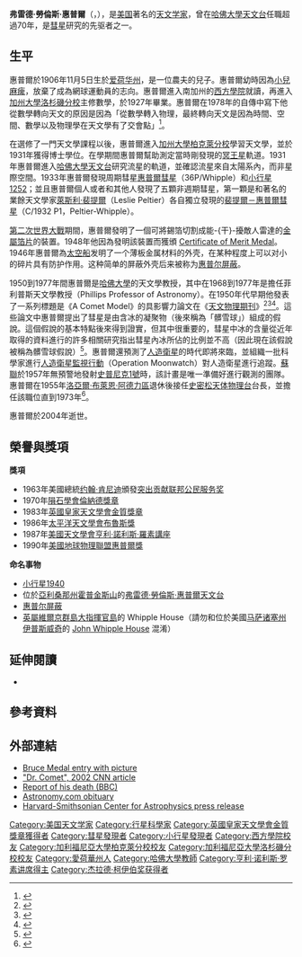 {{Infobox scientist
|name              = Fred Lawrence Whipple
|image             = Fred Whipple 1927.jpg
|image_size        = 200px
|caption           = 1927年的弗雷德·惠普尔
|birth_date        = {{birth date|df=no|1906|11|5}}
|birth_place       = {{USA}}[[爱荷华州|爱荷华州]]{{link-en|紅橡木 (愛荷華州)|Red Oak, Iowa|紅橡木}}
|death_date        = {{Death date and age|df=no|2004|8|30|1906|11|5}}
|death_place       = {{USA}}[[马萨诸塞州|马萨诸塞州]][[剑桥_(马萨诸塞州)|剑桥]]
|residence         =
|citizenship       = {{USA}}
|nationality       = {{USA}}
|ethnicity         =
|field             = [[天文學|天文學]]
|work_institutions = [[哈佛大學天文台|哈佛大學天文台]] 
|alma_mater        =[[西方學院|西方學院]]<BR>[[加州大學洛杉磯分校|加州大學洛杉磯分校]]<br>[[加州大學柏克萊分校|加州大學柏克萊分校]]
|doctoral_advisor  =
|doctoral_students =
|known_for         = [[彗星|彗星]]組成
|author_abbrev_bot =
|author_abbrev_zoo =
|influences        =
|influenced        =
|prizes            =
|religion          =
|footnotes         =
|signature         =
}}
'''弗雷德·勞倫斯·惠普爾'''（{{lang|en|'''Fred Lawrence Whipple'''}}，{{bd|1906年|11月5日|2004年|8月30日|catIdx=W}}），是[[美国|美国]]著名的[[天文学家|天文学家]]，曾在[[哈佛大學天文台|哈佛大學天文台]]任職超過70年，是[[彗星|彗星]]研究的先驱者之一。

== 生平 ==
惠普爾於1906年11月5日生於[[爱荷华州|爱荷华州]]{{link-en|紅橡木 (愛荷華州)|Red Oak, Iowa|紅橡木}}，是一位農夫的兒子。惠普爾幼時因為[[小兒麻痺|小兒麻痺]]，放棄了成為網球運動員的志向。惠普爾進入南加州的[[西方學院|西方學院]]就讀，再進入[[加州大學洛杉磯分校|加州大學洛杉磯分校]]主修數學，於1927年畢業。惠普爾在1978年的自傳中寫下他從數學轉向天文的原因是因為「從數學轉入物理，最終轉向天文是因為時間、空間、數學以及物理學在天文學有了交會點」<ref>{{cite journal |journal=[[地球与行星科学年评|Annual Review of Earth and Planetary Sciences]] |title=The Earth as part of the Universe |volume=6 |issue=1 |year=1978 |pages=1–9 |author=Whipple, Fred L. |doi=10.1146/annurev.ea.06.050178.000245|bibcode = 1978AREPS...6....1W }}</ref>。

在選修了一門天文學課程以後，惠普爾進入[[加州大學柏克萊分校|加州大學柏克萊分校]]學習天文學，並於1931年獲得博士學位。在學期間惠普爾幫助測定當時剛發現的[[冥王星|冥王星]]軌道。1931年惠普爾進入[[哈佛大學天文台|哈佛大學天文台]]研究流星的軌道，並確認流星來自太陽系內，而非星際空間。1933年惠普爾發現周期彗星[[惠普爾彗星|惠普爾彗星]]（36P/Whipple）和[[小行星1252|小行星1252]]；並且惠普爾個人或者和其他人發現了五顆非週期彗星，第一顆是和著名的業餘天文學家[[萊斯利·裴提爾|萊斯利·裴提爾]]（Leslie Peltier）各自獨立發現的[[裴提爾－惠普爾彗星|裴提爾－惠普爾彗星]]（C/1932 P1，Peltier-Whipple）。

[[第二次世界大戰|第二次世界大戰]]期間，惠普爾發明了一個可將錫箔切割成能-{干}-擾敵人雷達的[[干擾絲|金屬箔片]]的裝置。1948年他因為發明該裝置而獲頒 [[Certificate_of_Merit_Medal|Certificate of Merit Medal]]。1946年惠普爾為[[太空船|太空船]]发明了一个薄板金属材料的外壳，在某种程度上可以对小的碎片具有防护作用。这种简单的屏蔽外壳后来被称为[[惠普尔屏蔽|惠普尔屏蔽]]。 

1950到1977年間惠普爾是[[哈佛大學|哈佛大學]]的天文學教授，其中在1968到1977年是擔任菲利普斯天文學教授（Phillips Professor of Astronomy）。在1950年代早期他發表了一系列標題是《A Comet Model》的具影響力論文在《[[天文物理期刊|天文物理期刊]]》<ref>
{{cite journal
 | first = Fred L. | last = Whipple
 | year = 1950
 | title = A Comet Model. I. The acceleration of Comet Encke
 | url = https://archive.org/details/sim_astrophysical-journal_1950-03_111_2/page/375 | journal = [[Astrophysical_Journal|Astrophysical Journal]]
 | pages = 375–394 | volume = 111
 | doi = 10.1086/145272
 | bibcode=1950ApJ...111..375W
}}</ref><ref>
{{cite journal
 | first = Fred L. | last = Whipple
 | year = 1951
 | title = A Comet Model. II. Physical Relations for Comets and Meteors
 | url = https://archive.org/details/sim_astrophysical-journal_1951-05_113_3/page/464 | journal = [[Astrophysical_Journal|Astrophysical Journal]]
 | volume = 113 | pages = 464
 | doi = 10.1086/145416
 | bibcode=1951ApJ...113..464W
}}</ref><ref>
{{cite journal
 | first = Fred L. | last = Whipple
 | year = 1955
 | title = A Comet Model. III. The Zodiacal Light
 | url = https://archive.org/details/sim_astrophysical-journal_1955-05_121_3/page/750 | journal = [[Astrophysical_Journal|Astrophysical Journal]]
 | volume = 121 | pages = 750
 | doi = 10.1086/146040
 | bibcode=1955ApJ...121..750W
}}</ref>。這些論文中惠普爾提出了彗星是由含冰的凝聚物（後來稱為「髒雪球」）組成的假說。這個假說的基本特點後來得到證實，但其中很重要的，彗星中冰的含量從近年取得的資料進行的許多相關研究指出彗星內冰所佔的比例並不高（因此現在該假說被稱為髒雪球假說）<ref>
{{cite journal
 |author=Keller
 |year=2005
 |title=Deep Impact Observations by OSIRIS Onboard the Rosetta Spacecraft
 |journal=[[科学_(期刊)|Science]]
 |volume=310 |pages=281–3
 |doi=10.1126/science.1119020
 |pmid=16150976
 |issue=5746
 |bibcode = 2005Sci...310..281K
 |author2=Horst Uwe
 |display-authors=2
 |last3=Küppers
 |first3=M
 |last4=Gutierrez
 |first4=PJ
 |last5=Hviid
 |first5=SF
 |last6=Knollenberg
 |first6=J
 |last7=Lara
 |first7=LM
 |last8=Sierks
 |first8=H
 |last9=Barbieri
 |first9=C
}}</ref>。惠普爾還預測了[[人造衛星|人造衛星]]的時代即將來臨，並組織一批科學家進行[[人造衛星監視行動|人造衛星監視行動]]（Operation Moonwatch）對人造衛星進行追蹤。[[蘇聯|蘇聯]]於1957年無預警地發射[[史普尼克1號|史普尼克1號]]時，該計畫是唯一準備好進行觀測的團隊。惠普爾在1955年[[洛亞爾·布萊恩·阿德力區|洛亞爾·布萊恩·阿德力區]]退休後接任[[史密松天体物理台|史密松天体物理台]]台長，並擔任該職位直到1973年<ref name="harvard">{{cite web|url=http://www.cfa.harvard.edu/lib/information/directors.html|title=Directors of the SAO, HCO, and CfA|publisher=Harvard-Smithsonian Center for Astrophysics|accessdate=2011-06-16|deadurl=yes|archiveurl=https://web.archive.org/web/20120518014119/http://www.cfa.harvard.edu/lib/information/directors.html|archivedate=2012-05-18}}</ref>。

惠普爾於2004年逝世。

== 榮譽與獎項 ==
'''獎項'''
*1963年美國總統[[约翰·肯尼迪|约翰·肯尼迪]]頒發[[突出贡献联邦公民服务奖|突出贡献联邦公民服务奖]]
*1970年[[隕石學會|隕石學會]][[倫納德獎章|倫納德獎章]]
*1983年[[英國皇家天文學會|英國皇家天文學會]][[英國皇家天文學會金質獎章|金質獎章]]
*1986年[[太平洋天文學會|太平洋天文學會]][[布魯斯獎|布魯斯獎]]
*1987年[[美國天文學會|美國天文學會]][[亨利·諾利斯·羅素講座|亨利·諾利斯·羅素講座]]
*1990年[[美國地球物理聯盟|美國地球物理聯盟]][[惠普爾獎|惠普爾獎]]

'''命名事物'''
*[[小行星1940|小行星1940]]
*位於[[亞利桑那州|亞利桑那州]][[霍普金斯山_(亞利桑那州)|霍普金斯山]]的[[弗雷德·勞倫斯·惠普爾天文台|弗雷德·勞倫斯·惠普爾天文台]]
*[[惠普尔屏蔽|惠普尔屏蔽]]
*[[英屬維爾京群島|英屬維爾京群島]][[大指揮官島|大指揮官島]]的 Whipple House（請勿和位於美國[[马萨诸塞州|马萨诸塞州]][[伊普斯威奇_(麻薩諸塞州)|伊普斯威奇]]的 [[John_Whipple_House|John Whipple House]] 混淆）

== 延伸閱讀 ==
*{{cite journal
 |author=Brownlee, Don; Hodge, Paul
 |year=2005
 |title=Fred Lawrence Whipple
 |journal=[[Physics_Today|Physics Today]]
 |volume=58 |issue=3 |pages=86–87
 |doi=10.1063/1.1897572
|bibcode = 2005PhT....58c..86B }}

== 參考資料 ==
{{reflist}}

== 外部連結 ==
*[http://www.phys-astro.sonoma.edu/BruceMedalists/Whipple Bruce Medal entry with picture] {{Wayback|url=http://www.phys-astro.sonoma.edu/BruceMedalists/Whipple |date=20161012190547 }}
*[https://web.archive.org/web/20080507232357/http://archives.cnn.com/2002/TECH/space/07/04/comet.scientist/index.html "Dr. Comet", 2002 CNN article]
*[http://news.bbc.co.uk/1/hi/sci/tech/3614064.stm Report of his death (BBC)] {{Wayback|url=http://news.bbc.co.uk/1/hi/sci/tech/3614064.stm |date=20090115201811 }}
*[http://www.astronomy.com/en/News-Observing/News/2004/08/Fred%20Lawrence%20Whipple%201906and1502004.aspx  Astronomy.com obituary] {{Wayback|url=http://www.astronomy.com/en/News-Observing/News/2004/08/Fred%20Lawrence%20Whipple%201906and1502004.aspx |date=20120316221848 }}
*[https://web.archive.org/web/20040903011623/http://cfa-www.harvard.edu/press/pr0428.html Harvard-Smithsonian Center for Astrophysics press release]

{{布鲁斯奖获得者}}
{{杰拉德·柯伊伯奖获得者}}
{{亨利·诺利斯·罗素讲席得主}}
{{英国皇家天文学会金质奖章获得者}}
{{Authority control}}
{{DEFAULTSORT:Whipple, Fred Lawrence}}
[[Category:美国天文学家|Category:美国天文学家]]
[[Category:行星科學家|Category:行星科學家]]
[[Category:英國皇家天文學會金質獎章獲得者|Category:英國皇家天文學會金質獎章獲得者]]
[[Category:彗星發現者|Category:彗星發現者]]
[[Category:小行星發現者|Category:小行星發現者]]
[[Category:西方學院校友|Category:西方學院校友]]
[[Category:加利福尼亞大學柏克萊分校校友|Category:加利福尼亞大學柏克萊分校校友]]
[[Category:加利福尼亞大學洛杉磯分校校友|Category:加利福尼亞大學洛杉磯分校校友]]
[[Category:愛荷華州人|Category:愛荷華州人]]
[[Category:哈佛大學教師|Category:哈佛大學教師]]
[[Category:亨利·诺利斯·罗素讲席得主|Category:亨利·诺利斯·罗素讲席得主]]
[[Category:杰拉德·柯伊伯奖获得者|Category:杰拉德·柯伊伯奖获得者]]